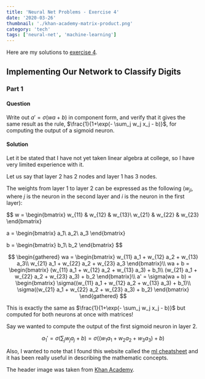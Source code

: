 ```yaml
---
title: 'Neural Net Problems - Exercise 4'
date: '2020-03-26'
thumbnail: './khan-academy-matrix-product.png'
category: 'tech'
tags: ['neural-net', 'machine-learning']
---
```


Here are my solutions to
[exercise 4](http://neuralnetworksanddeeplearning.com/chap1.html#exercise_717502).

## Implementing Our Network to Classify Digits

### Part 1

#### Question

Write out $a'=\sigma(wa+b)$ in component form, and verify that it gives the same result as the rule,
$\frac{1}{1+\exp(- \sum_j w_j x_j - b)}$, for computing the output of a sigmoid neuron.

#### Solution

Let it be stated that I have not yet taken linear algebra at college, so I have very limited
experience with it.

Let us say that layer 2 has $2$ nodes and layer 1 has $3$ nodes.

The weights from layer 1 to layer 2 can be expressed as the following ($w_{ji}$, where $j$ is the
neuron in the second layer and $i$ is the neuron in the first layer):

$$
w = \begin{bmatrix}
    w_{11} & w_{12} & w_{13}\\
    w_{21} & w_{22} & w_{23}
\end{bmatrix}

a = \begin{bmatrix}
    a_1\\
    a_2\\
    a_3
\end{bmatrix}

b = \begin{bmatrix}
    b_1\\
    b_2
\end{bmatrix}
$$

$$
\begin{gathered}
    wa = \begin{bmatrix}
        w_{11} a_1 + w_{12} a_2 + w_{13} a_3\\
        w_{21} a_1 + w_{22} a_2 + w_{23} a_3
    \end{bmatrix}\\
    wa + b = \begin{bmatrix}
        (w_{11} a_1 + w_{12} a_2 + w_{13} a_3) + b_1\\
        (w_{21} a_1 + w_{22} a_2 + w_{23} a_3) + b_2
    \end{bmatrix}\\
    a' = \sigma(wa + b) = \begin{bmatrix}
        \sigma((w_{11} a_1 + w_{12} a_2 + w_{13} a_3) + b_1)\\
        \sigma((w_{21} a_1 + w_{22} a_2 + w_{23} a_3) + b_2)
    \end{bmatrix}
\end{gathered}
$$

This is exactly the same as $\frac{1}{1+\exp(- \sum_j w_j x_j - b)}$ but computed for both neurons
at once with matrices!

Say we wanted to compute the output of the first sigmoid neuron in layer 2.

$$
a_1' = \sigma(\sum_j w_j a_j + b) = \sigma((w_1 a_1 + w_2 a_2 + w_3 a_3) + b)
$$

Also, I wanted to note that I found this website called the
[ml cheatsheet](https://ml-cheatsheet.readthedocs.io/en/latest/linear_algebra.html) and it has been
really useful in describing the mathematic concepts.

The header image was taken from
[Khan Academy](https://www.khanacademy.org/math/precalculus/x9e81a4f98389efdf:matrices/x9e81a4f98389efdf:properties-of-matrix-multiplication/a/properties-of-matrix-multiplication).
